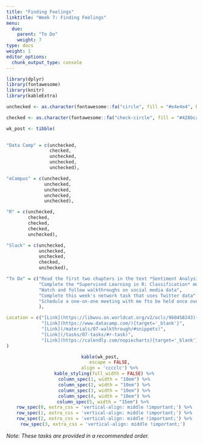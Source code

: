 ```yaml
---
title: "Finding Feelings"
linktitle: "Week 7: Finding Feelings"
menu:
  due:
    parent: "To Do"
    weight: 7
type: docs
weight: 1
editor_options: 
  chunk_output_type: console
---
```


```r
library(dplyr)
library(fontawesome)
library(knitr)
library(kableExtra)
```

```r
unchecked <- as.character(fontawesome::fa("circle", fill = "#e4e4e4", height = "15px"))

checked <- as.character(fontawesome::fa("check-circle", fill = "#428bca", height = "15px"))

wk_post <- tibble(
  

"Data Camp" = c(unchecked,
                checked,
                unchecked,
                unchecked,
                unchecked),

"eCampus" = c(unchecked,
              unchecked,
              unchecked,
              unchecked,
              unchecked),

"R" = c(unchecked,
        checked,
        checked,
        checked,
        unchecked),

"Slack" = c(unchecked,
            unchecked, 
            unchecked, 
            checked,
            unchecked),

"To Do" = c("Read the first two chapters in the text *Sentiment Analysis in Social Networks*^[You will have to login to WVU libraries]",
            "Complete the *Supervised Learning in R: Classification* module on Data Camp",
            "Watch and follow walkthroughs on social media data",
            "Complete this week's network task that uses Twitter data",
            "Schedule a one-on-one meeting with me fto be held once over the next two weeks^[You can use the appointment calendar on the course website]"
            ),

Location = c("[Link](https://libwvu.on.worldcat.org/v2/oclc/960458243){target='_blank'}",
             "[Link](https://www.datacamp.com/){target='_blank'}",
             "[Link](/materials/07-walkthrough/#snippets)",
             "[Link](/tasks/07-tasks/#r-task)",
             "[Link](https://calendly.com/nopiecharts){target='_blank'}")
)
```

<center>
```r
kable(wk_post, 
      escape = FALSE,
      align = 'cccclc') %>%
  kable_styling(full_width = FALSE) %>%
  column_spec(1, width = "10em") %>%
  column_spec(2, width = "10em") %>%
  column_spec(3, width = "10em") %>%
  column_spec(4, width = "10em") %>%
  column_spec(5, width = "15em") %>% 
  row_spec(0, extra_css = 'vertical-align: middle !important;') %>%
  row_spec(1, extra_css = 'vertical-align: middle !important;') %>%
  row_spec(2, extra_css = 'vertical-align: middle !important;') %>%
  row_spec(3, extra_css = 'vertical-align: middle !important;') 
```
</center>

*Note: These tasks are provided in a recommended order.*
